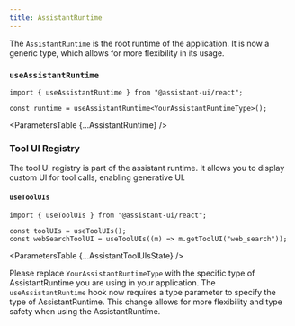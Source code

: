 ```yaml
---
title: AssistantRuntime
---
```



The `AssistantRuntime` is the root runtime of the application. It is now a generic type, which allows for more flexibility in its usage.

### `useAssistantRuntime`

```tsx
import { useAssistantRuntime } from "@assistant-ui/react";

const runtime = useAssistantRuntime<YourAssistantRuntimeType>();
```

<ParametersTable {...AssistantRuntime} />

### Tool UI Registry

The tool UI registry is part of the assistant runtime. It allows you to display custom UI for tool calls, enabling generative UI.

#### `useToolUIs`

```tsx
import { useToolUIs } from "@assistant-ui/react";

const toolUIs = useToolUIs();
const webSearchToolUI = useToolUIs((m) => m.getToolUI("web_search"));
```

<ParametersTable {...AssistantToolUIsState} />

Please replace `YourAssistantRuntimeType` with the specific type of AssistantRuntime you are using in your application. The `useAssistantRuntime` hook now requires a type parameter to specify the type of AssistantRuntime. This change allows for more flexibility and type safety when using the AssistantRuntime.